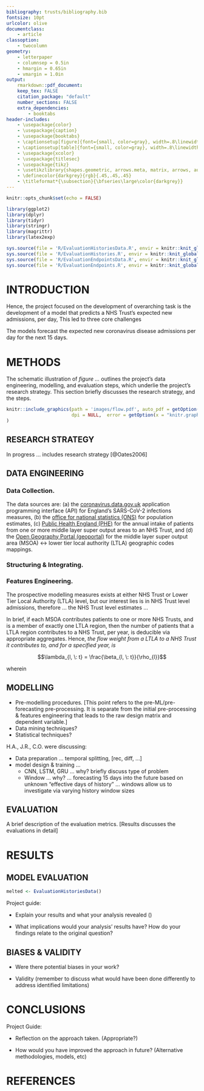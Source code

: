 ```yaml
---
bibliography: trusts/bibliography.bib
fontsize: 10pt
urlcolor: olive
documentclass:
    - article
classoption:
    - twocolumn
geometry:
    - letterpaper
    - columnsep = 0.5in
    - hmargin = 0.65in
    - vmargin = 1.0in
output:
    rmarkdown::pdf_document:
    keep_tex: FALSE
    citation_package: "default"
    number_sections: FALSE
    extra_dependencies:
        - booktabs
header-includes:
    - \usepackage{color}
    - \usepackage{caption}
    - \usepackage{booktabs}
    - \captionsetup[figure]{font={small, color=gray}, width=.8\linewidth}
    - \captionsetup[table]{font={small, color=gray}, width=.8\linewidth}
    - \usepackage{xcolor}
    - \usepackage{titlesec}
    - \usepackage{tikz}
    - \usetikzlibrary{shapes.geometric, arrows.meta, matrix, arrows, automata, positioning, shadows, trees}
    - \definecolor{darkgrey}{rgb}{.45,.45,.45}
    - \titleformat*{\subsection}{\bfseries\large\color{darkgrey}}
---
```


<!--- Global Settings --->
```r
knitr::opts_chunk$set(echo = FALSE)
```


<!--- Libraries --->
```r
library(ggplot2)
library(dplyr)
library(tidyr)
library(stringr)
library(magrittr)
library(latex2exp)
```


```r
sys.source(file = 'R/EvaluationHistoriesData.R', envir = knitr::knit_global())
sys.source(file = 'R/EvaluationHistories.R', envir = knitr::knit_global())
sys.source(file = 'R/EvaluationEndpointsData.R', envir = knitr::knit_global())
sys.source(file = 'R/EvaluationEndpoints.R', envir = knitr::knit_global())
```

# INTRODUCTION

Hence, the project focused on the development of overarching task is the development of a model that predicts a NHS Trust's expected new admissions, per day,  This led to three core challenges

The models forecast the expected new coronavirus disease admissions per day for the next 15 days.

\vspace{35pt}

\pagebreak

# METHODS

The schematic illustration of *figure ...* outlines the project's data engineering, modelling, and evaluation steps, which underlie the project's research strategy.  This section briefly discusses the research strategy, and the steps.

```r
knitr::include_graphics(path = 'images/flow.pdf', auto_pdf = getOption(x = "knitr.graphics.auto_pdf", default = TRUE),
                        dpi = NULL,  error = getOption(x = "knitr.graphics.error", default = TRUE)
)
```

## RESEARCH STRATEGY

In progress $\ldots$ includes research strategy [@Oates2006]

\vspace{10pt}

## DATA ENGINEERING

### Data Collection.

The data sources are: (a) the [coronavirus.data.gov.uk](https://coronavirus.data.gov.uk/details/developers-guide/main-api) application programming interface (API) for England's SARS-CoV-2 infections measures, (b) the [office for national statistics (ONS)](https://www.ons.gov.uk/peoplepopulationandcommunity/populationandmigration/populationestimates/datasets/middlesuperoutputareamidyearpopulationestimates) for population estimates, (c) [Public Health England (PHE)](https://app.box.com/s/qh8gzpzeo1firv1ezfxx2e6c4tgtrudl) for the annual intake of patients from one or more middle layer super output areas to an NHS Trust, and (d) the [Open Geography Portal (geoportal)](https://geoportal.statistics.gov.uk/search?collection=Dataset&sort=name&tags=all(LUP_MSOA_WD_LAD)) for the middle layer super output area (MSOA) $\leftrightarrow$ lower tier local authority (LTLA) geographic codes mappings.

\vspace{10pt}

### Structuring & Integrating.

\textcolor{blue}{In progress $\ldots$}

\vspace{10pt}

### Features Engineering.

\textcolor{blue}{In progress $\ldots$}  The prospective modelling measures exists at either NHS Trust or Lower Tier Local Authority (LTLA) level, but our interest lies is in NHS Trust level admissions, therefore ... the NHS Trust level estimates ...

In brief, if each MSOA contributes patients to one or more NHS Trusts, and is a member of exactly one LTLA region, then the number of patients that a LTLA region contributes to a NHS Trust, per year, is deducible via appropriate aggregates.  Hence, *the flow weight from a LTLA to a NHS Trust it contributes to, and for a specified year, is*

\vspace{10pt}

$$\lambda_{l, \: t} =  \frac{\beta_{l, \: t}}{\rho_{l}}$$

\vspace{10pt}

wherein

\vspace{10pt}

\begin{center}
    \begin{tabular}{c p{0.65\linewidth}l}\footnotesize
    variable & description \\
    $l$   & a LTLA \\
    $t$ & a NHS Trust \\
    $\rho_{l}$  & the patient population of a LTLA \\
    $\beta_{l, \: t}$ & the number of LTLA patients \(\rightarrow\) NHS Trust  w.r.t. a specified year \\
    \end{tabular}
    \captionof{table}{Flow formula variables.  The population values are ONS estimates w.r.t. a specified year.}
\end{center}


\vspace{10pt}


## MODELLING

* Pre-modelling procedures.   [This point refers to the pre-ML/pre-forecasting pre-processing. It is separate from the initial pre-processing & features engineering that leads to the raw design matrix and dependent variable.]
* Data mining techniques?
* Statistical techniques?

H.A., J.R., C.O. were discussing:

* Data preparation ... temporal splitting, [rec, diff,  ...]
* model design & training ...
  * CNN, LSTM, GRU ... why?  briefly discuss type of problem
  * Window ... why?  ... forecasting 15 days into the future based on unknown "effective days of history" ... windows allow us to investigate via varying history window sizes

\vspace{10pt}

## EVALUATION
A brief description of the evaluation metrics.  [Results discusses the evaluations in detail]


\vspace{35pt}


# RESULTS

## MODEL EVALUATION

```r
melted <- EvaluationHistoriesData()
```

Project guide:

* Explain your results and what your analysis revealed ()

* What implications would your analysis' results have? How do your findings relate to the original question?

## BIASES & VALIDITY

* Were there potential biases in your work?

* Validity (remember to discuss what would have been done differently to address identified limitations)



\vspace{35pt}



# CONCLUSIONS


Project Guide:

* Reflection on the approach taken. (Appropriate?)

* How would you have improved the approach in future? (Alternative methodologies, models, etc)


\vspace{35pt}

# REFERENCES

